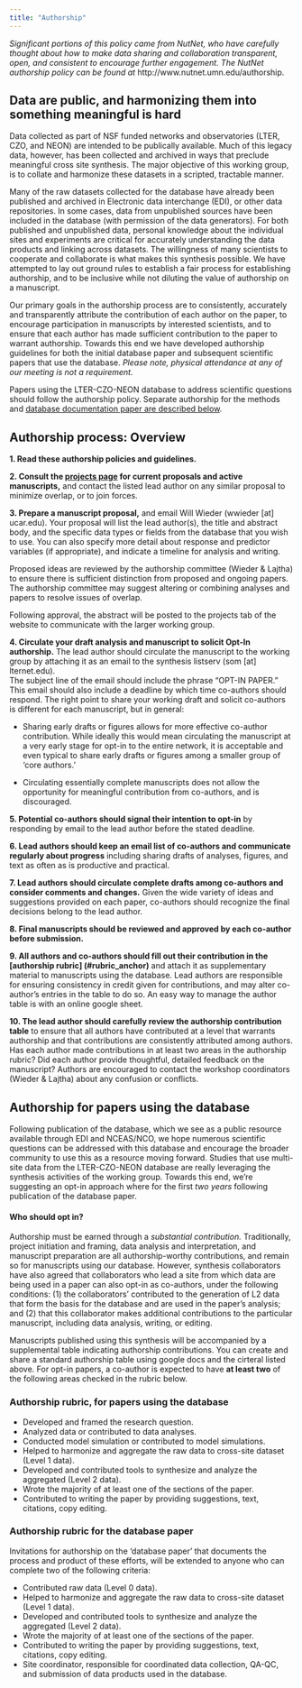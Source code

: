 ```yaml
---
title: "Authorship"
---
```


_Significant portions of this policy came from NutNet, who have carefully thought about how to make data sharing and collaboration transparent, open, and consistent to encourage further engagement.  The NutNet authorship policy can be found at_ http://www.nutnet.umn.edu/authorship.

## Data are public, and harmonizing them into something meaningful is hard
Data collected as part of NSF funded networks and observatories (LTER, CZO, and NEON) are intended to be publically available.  Much of this legacy data, however, has been collected and archived in ways that preclude meaningful cross site synthesis.  The major objective of this working group, is to collate and harmonize these datasets in a scripted, tractable manner.  

Many of the raw datasets collected for the database have already been published and archived in Electronic data interchange (EDI), or other data repositories.  In some cases, data from unpublished sources have been included in the database (with permission of the data generators). For both published and unpublished data, personal knowledge about the individual sites and experiments are critical for accurately understanding the data products and linking across datasets.  The willingness of many scientists to cooperate and collaborate is what makes this synthesis possible. We have attempted to lay out ground rules to establish a fair process for establishing authorship, and to be inclusive while not diluting the value of authorship on a manuscript. 

Our primary goals in the authorship process are to consistently, accurately and transparently attribute the contribution of each author on the paper, to encourage participation in manuscripts by interested scientists, and to ensure that each author has made sufficient contribution to the paper to warrant authorship. Towards this end we have developed authorship guidelines for both the initial database paper and subsequent scientific papers that use the database. *Please note, physical attendance at any of our meeting is not a requirement.*

Papers using the LTER-CZO-NEON database to address scientific questions should follow the authorship policy.  Separate authorship for the methods and [database documentation paper are described below](#database_anchor).

## Authorship process: Overview

**1. Read these authorship policies and guidelines.**  

**2. Consult the [projects page](projects.html) for current proposals and active manuscripts,** and contact the listed lead author on any similar proposal to minimize overlap, or to join forces.  

**3. Prepare a manuscript proposal,** and email Will Wieder (wwieder [at] ucar.edu). Your proposal will list the lead author(s), the title and abstract body, and the specific data types or fields from the database that you wish to use. You can also specify more detail about response and predictor variables (if appropriate), and indicate a timeline for analysis and writing.

Proposed ideas are reviewed by the authorship committee (Wieder & Lajtha) to ensure there is sufficient distinction from proposed and ongoing papers. The authorship committee may suggest altering or combining analyses and papers to resolve issues of overlap.  

Following approval, the abstract will be posted to the projects tab of the website to communicate with the larger working group.  

**4. Circulate your draft analysis and manuscript to solicit Opt-In authorship.** The lead author should circulate the manuscript to the working group by attaching it as an email to the synthesis listserv (som [at] lternet.edu).    
The subject line of the email should include the phrase “OPT-IN PAPER.” This email should also include a deadline by which time co-authors should respond. The right point to share your working draft and solicit co-authors is different for each manuscript, but in general: 

 * Sharing early drafts or figures allows for more effective co-author contribution. While ideally this would mean circulating the manuscript at a very early stage for opt-in to the entire network, it is acceptable and even typical to share early drafts or figures among a smaller group of ‘core authors.’  

 * Circulating essentially complete manuscripts does not allow the opportunity for meaningful contribution from co-authors, and is discouraged.    

**5. Potential co-authors should signal their intention to opt-in** by responding by email to the lead author before the stated deadline.    

**6. Lead authors should keep an email list of co-authors and communicate regularly about progress** including sharing drafts of analyses, figures, and text as often as is productive and practical.  

**7. Lead authors should circulate complete drafts among co-authors and consider comments and changes.** Given the wide variety of ideas and suggestions provided on each paper, co-authors should recognize the final decisions belong to the lead author.  

**8. Final manuscripts should be reviewed and approved by each co-author before submission.**  

**9. All authors and co-authors should fill out their contribution in the [authorship rubric] (#rubric_anchor)** and attach it as supplementary material to manuscripts using the database. Lead authors are responsible for ensuring consistency in credit given for contributions, and may alter co-author’s entries in the table to do so. An easy way to manage the author table is with an online google sheet.  

**10. The lead author should carefully review the authorship contribution table** to ensure that all authors have contributed at a level that warrants authorship and that contributions are consistently attributed among authors. Has each author made contributions in at least two areas in the authorship rubric? Did each author provide thoughtful, detailed feedback on the manuscript? Authors are encouraged to contact the workshop coordinators (Wieder & Lajtha) about any confusion or conflicts.  

## Authorship for papers using the database
Following publication of the database, which we see as a public resource available through EDI and NCEAS/NCO, we hope numerous scientific questions can be addressed with this database and encourage the broader community to use this as a resource moving forward.  Studies that use multi-site data from the LTER-CZO-NEON database are really leveraging the synthesis activities of the working group.  Towards this end, we’re suggesting an opt-in approach where for the first _two years_ following publication of the database paper. 

#### Who should opt in?  
Authorship must be earned through a _substantial contribution._ Traditionally, project initiation and framing, data analysis and interpretation, and manuscript preparation are all authorship-worthy contributions, and remain so for manuscripts using our database. However, synthesis collaborators have also agreed that collaborators who lead a site from which data are being used in a paper can also opt-in as co-authors, under the following conditions: (1) the collaborators’ contributed to the generation of L2 data that form the basis for the database and are used in the paper’s analysis; and (2) that this collaborator makes additional contributions to the particular manuscript, including data analysis, writing, or editing.    

Manuscripts published using this synthesis will be accompanied by a supplemental table indicating authorship contributions. You can create and share a standard authorship table using google docs and the cirteral listed  above. For opt-in papers, a co-author is expected to have **at least two** of the following areas checked in the rubric below.  

### Authorship rubric, for papers using the database   {#rubric_anchor}  
* Developed and framed the research question.  
* Analyzed data or contributed to data analyses.   
* Conducted model simulation or contributed to model simulations.  
* Helped to harmonize and aggregate the raw data to cross-site dataset (Level 1 data).  
* Developed and contributed tools to synthesize and analyze the aggregated (Level 2 data).  
* Wrote the majority of at least one of the sections of the paper.  
* Contributed to writing the paper by providing suggestions, text, citations, copy editing.  

### Authorship rubric for the database paper  {#database_anchor}
Invitations for authorship on the ‘database paper’ that documents the process and product of these efforts, will be extended to anyone who can complete two of the following criteria:  

* Contributed raw data (Level 0 data).   
* Helped to harmonize and aggregate the raw data to cross-site dataset (Level 1 data).  
* Developed and contributed tools to synthesize and analyze the aggregated (Level 2 data).  
* Wrote the majority of at least one of the sections of the paper.  
* Contributed to writing the paper by providing suggestions, text, citations, copy editing.  
* Site coordinator, responsible for coordinated data collection, QA-QC, and submission of data products used in the database.  
